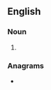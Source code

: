 ==English==

===Noun===
{{head|en|noun plural form}}

# {{plural of|Bactrian|lang=en}}

===Anagrams===
* {{anagrams|en|braincast}}